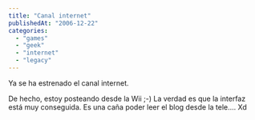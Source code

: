 ```yaml
---
title: "Canal internet"
publishedAt: "2006-12-22"
categories: 
  - "games"
  - "geek"
  - "internet"
  - "legacy"
---
```


Ya se ha estrenado el canal internet.

De hecho, estoy posteando desde la Wii ;-) La verdad es que la interfaz está muy conseguida. Es una caña poder leer el blog desde la tele.... Xd
